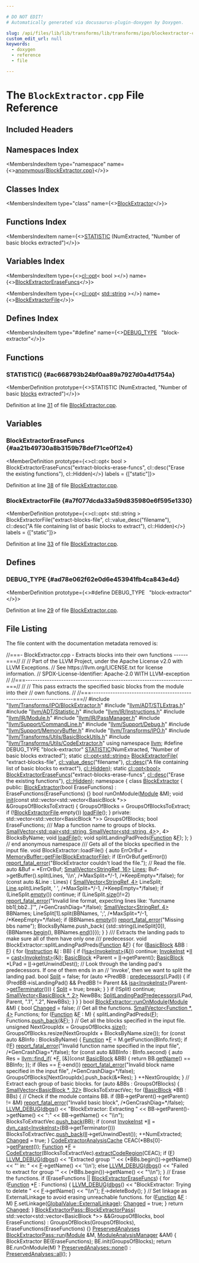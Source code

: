 ```yaml
---

# DO NOT EDIT!
# Automatically generated via docusaurus-plugin-doxygen by Doxygen.

slug: /api/files/lib/lib/transforms/lib/transforms/ipo/blockextractor-cpp
custom_edit_url: null
keywords:
  - doxygen
  - reference
  - file

---
```





# The `BlockExtractor.cpp` File Reference

<DoxygenPage pluginConfig={pluginConfig}>



## Included Headers

<IncludesList>
<IncludesListItem
  filePath="llvm/Transforms/IPO/BlockExtractor.h"
  permalink="/docs/api/files/include/include/llvm/include/llvm/transforms/include/llvm/transforms/ipo/blockextractor-h"
  isLocal="true" />
<IncludesListItem
  filePath="llvm/ADT/STLExtras.h"
  permalink="/docs/api/files/include/include/llvm/include/llvm/adt/stlextras-h"
  isLocal="true" />
<IncludesListItem
  filePath="llvm/ADT/Statistic.h"
  permalink="/docs/api/files/include/include/llvm/include/llvm/adt/statistic-h"
  isLocal="true" />
<IncludesListItem
  filePath="llvm/IR/Instructions.h"
  permalink="/docs/api/files/include/include/llvm/include/llvm/ir/instructions-h"
  isLocal="true" />
<IncludesListItem
  filePath="llvm/IR/Module.h"
  permalink="/docs/api/files/include/include/llvm/include/llvm/ir/module-h"
  isLocal="true" />
<IncludesListItem
  filePath="llvm/IR/PassManager.h"
  permalink="/docs/api/files/include/include/llvm/include/llvm/ir/passmanager-h"
  isLocal="true" />
<IncludesListItem
  filePath="llvm/Support/CommandLine.h"
  permalink="/docs/api/files/include/include/llvm/include/llvm/support/commandline-h"
  isLocal="true" />
<IncludesListItem
  filePath="llvm/Support/Debug.h"
  permalink="/docs/api/files/include/include/llvm/include/llvm/support/debug-h"
  isLocal="true" />
<IncludesListItem
  filePath="llvm/Support/MemoryBuffer.h"
  permalink="/docs/api/files/include/include/llvm/include/llvm/support/memorybuffer-h"
  isLocal="true" />
<IncludesListItem
  filePath="llvm/Transforms/IPO.h"
  permalink="/docs/api/files/include/include/llvm/include/llvm/transforms/ipo-h"
  isLocal="true" />
<IncludesListItem
  filePath="llvm/Transforms/Utils/BasicBlockUtils.h"
  permalink="/docs/api/files/include/include/llvm/include/llvm/transforms/include/llvm/transforms/utils/basicblockutils-h"
  isLocal="true" />
<IncludesListItem
  filePath="llvm/Transforms/Utils/CodeExtractor.h"
  permalink="/docs/api/files/include/include/llvm/include/llvm/transforms/include/llvm/transforms/utils/codeextractor-h"
  isLocal="true" />
</IncludesList>

## Namespaces Index

<MembersIndex>

<MembersIndexItem
  type="namespace"
  name={<><a href="/docs/api/namespaces/anonymous-blockextractor-cpp-">anonymous&#123;BlockExtractor.cpp&#125;</a></>}>
</MembersIndexItem>

</MembersIndex>

## Classes Index

<MembersIndex>

<MembersIndexItem
  type="class"
  name={<><a href="/docs/api/classes/anonymous-namespace-blockextractor-cpp-/blockextractor">BlockExtractor</a></>}>
</MembersIndexItem>

</MembersIndex>

## Functions Index

<MembersIndex>

<MembersIndexItem
  name={<><a href="#ac668793b24bf0aa89a7927d0a4d1754a">STATISTIC</a> (NumExtracted, &quot;Number of basic blocks extracted&quot;)</>}>
</MembersIndexItem>

</MembersIndex>

## Variables Index

<MembersIndex>

<MembersIndexItem
  type={<><a href="/docs/api/classes/llvm/cl/opt">cl::opt</a>&lt; bool &gt;</>}
  name={<><a href="#aa21b49730a8b3159b78def71ce0f12e4">BlockExtractorEraseFuncs</a></>}>
</MembersIndexItem>

<MembersIndexItem
  type={<><a href="/docs/api/classes/llvm/cl/opt">cl::opt</a>&lt; <a href="/docs/api/files/include/include/llvm/include/llvm/demangle/itaniumdemangle-h/#ae2b0d0345572d6718e219aa76d1d54edab45cffe084dd3d20d928bee85e7b0f21">std::string</a> &gt;</>}
  name={<><a href="#a7f077dcda33a59d835980e6f595e1330">BlockExtractorFile</a></>}>
</MembersIndexItem>

</MembersIndex>

## Defines Index

<MembersIndex>

<MembersIndexItem
  type="#define"
  name={<><a href="#ad78e062f62e0d6e453941fb4ca843e4d">DEBUG&#95;TYPE</a>&nbsp;&nbsp;&nbsp;&quot;block-extractor&quot;</>}>
</MembersIndexItem>

</MembersIndex>


<SectionDefinition>

## Functions

### STATISTIC() {#ac668793b24bf0aa89a7927d0a4d1754a}

<MemberDefinition
  prototype={<>STATISTIC (NumExtracted, &quot;Number of basic <a href="/docs/api/files/lib/lib/codegen/basicblocksections-cpp/#a6b480a971048f2d9cc342c18046d7774">blocks</a> extracted&quot;)</>}>

Definition at line <a href="#l00031">31</a> of file <a href="/docs/api/files/lib/lib/transforms/lib/transforms/ipo/blockextractor-cpp">BlockExtractor.cpp</a>.
</MemberDefinition>

</SectionDefinition>

<SectionDefinition>

## Variables

### BlockExtractorEraseFuncs {#aa21b49730a8b3159b78def71ce0f12e4}

<MemberDefinition
  prototype={<>cl::opt&lt; bool &gt; BlockExtractorEraseFuncs(&quot;extract-blocks-erase-funcs&quot;, cl::desc(&quot;Erase the existing functions&quot;), cl::Hidden)</>}
  labels = {["static"]}>

Definition at line <a href="#l00038">38</a> of file <a href="/docs/api/files/lib/lib/transforms/lib/transforms/ipo/blockextractor-cpp">BlockExtractor.cpp</a>.
</MemberDefinition>

### BlockExtractorFile {#a7f077dcda33a59d835980e6f595e1330}

<MemberDefinition
  prototype={<>cl::opt&lt; std::string &gt; BlockExtractorFile(&quot;extract-blocks-file&quot;, cl::value&#95;desc(&quot;filename&quot;), cl::desc(&quot;A file containing list of basic blocks to extract&quot;), cl::Hidden)</>}
  labels = {["static"]}>

Definition at line <a href="#l00033">33</a> of file <a href="/docs/api/files/lib/lib/transforms/lib/transforms/ipo/blockextractor-cpp">BlockExtractor.cpp</a>.
</MemberDefinition>

</SectionDefinition>

<SectionDefinition>

## Defines

### DEBUG&#95;TYPE {#ad78e062f62e0d6e453941fb4ca843e4d}

<MemberDefinition
  prototype={<>#define DEBUG&#95;TYPE&nbsp;&nbsp;&nbsp;&quot;block-extractor&quot;</>}>

Definition at line <a href="#l00029">29</a> of file <a href="/docs/api/files/lib/lib/transforms/lib/transforms/ipo/blockextractor-cpp">BlockExtractor.cpp</a>.
</MemberDefinition>

</SectionDefinition>

## File Listing

The file content with the documentation metadata removed is:

<ProgramListing>

<Link id="l00001" /><CodeLine lineNumber="1"><Highlight kind="comment">//===- BlockExtractor.cpp - Extracts blocks into their own functions ------===//</Highlight><Highlight kind="normal"></Highlight></CodeLine>
<Link id="l00002" /><CodeLine lineNumber="2"><Highlight kind="normal"></Highlight><Highlight kind="comment">//</Highlight><Highlight kind="normal"></Highlight></CodeLine>
<Link id="l00003" /><CodeLine lineNumber="3"><Highlight kind="normal"></Highlight><Highlight kind="comment">// Part of the LLVM Project, under the Apache License v2.0 with LLVM Exceptions.</Highlight><Highlight kind="normal"></Highlight></CodeLine>
<Link id="l00004" /><CodeLine lineNumber="4"><Highlight kind="normal"></Highlight><Highlight kind="comment">// See https://llvm.org/LICENSE.txt for license information.</Highlight><Highlight kind="normal"></Highlight></CodeLine>
<Link id="l00005" /><CodeLine lineNumber="5"><Highlight kind="normal"></Highlight><Highlight kind="comment">// SPDX-License-Identifier: Apache-2.0 WITH LLVM-exception</Highlight><Highlight kind="normal"></Highlight></CodeLine>
<Link id="l00006" /><CodeLine lineNumber="6"><Highlight kind="normal"></Highlight><Highlight kind="comment">//</Highlight><Highlight kind="normal"></Highlight></CodeLine>
<Link id="l00007" /><CodeLine lineNumber="7"><Highlight kind="normal"></Highlight><Highlight kind="comment">//===----------------------------------------------------------------------===//</Highlight><Highlight kind="normal"></Highlight></CodeLine>
<Link id="l00008" /><CodeLine lineNumber="8"><Highlight kind="normal"></Highlight><Highlight kind="comment">//</Highlight><Highlight kind="normal"></Highlight></CodeLine>
<Link id="l00009" /><CodeLine lineNumber="9"><Highlight kind="normal"></Highlight><Highlight kind="comment">// This pass extracts the specified basic blocks from the module into their</Highlight><Highlight kind="normal"></Highlight></CodeLine>
<Link id="l00010" /><CodeLine lineNumber="10"><Highlight kind="normal"></Highlight><Highlight kind="comment">// own functions.</Highlight><Highlight kind="normal"></Highlight></CodeLine>
<Link id="l00011" /><CodeLine lineNumber="11"><Highlight kind="normal"></Highlight><Highlight kind="comment">//</Highlight><Highlight kind="normal"></Highlight></CodeLine>
<Link id="l00012" /><CodeLine lineNumber="12"><Highlight kind="normal"></Highlight><Highlight kind="comment">//===----------------------------------------------------------------------===//</Highlight><Highlight kind="normal"></Highlight></CodeLine>
<Link id="l00013" /><CodeLine lineNumber="13"><Highlight kind="normal"></Highlight></CodeLine>
<Link id="l00014" /><CodeLine lineNumber="14"><Highlight kind="normal"></Highlight><Highlight kind="preprocessor">#include &quot;<a href="/docs/api/files/include/include/llvm/include/llvm/transforms/include/llvm/transforms/ipo/blockextractor-h">llvm/Transforms/IPO/BlockExtractor.h</a>&quot;</Highlight><Highlight kind="normal"></Highlight></CodeLine>
<Link id="l00015" /><CodeLine lineNumber="15"><Highlight kind="normal"></Highlight><Highlight kind="preprocessor">#include &quot;<a href="/docs/api/files/include/include/llvm/include/llvm/adt/stlextras-h">llvm/ADT/STLExtras.h</a>&quot;</Highlight><Highlight kind="normal"></Highlight></CodeLine>
<Link id="l00016" /><CodeLine lineNumber="16"><Highlight kind="normal"></Highlight><Highlight kind="preprocessor">#include &quot;<a href="/docs/api/files/include/include/llvm/include/llvm/adt/statistic-h">llvm/ADT/Statistic.h</a>&quot;</Highlight><Highlight kind="normal"></Highlight></CodeLine>
<Link id="l00017" /><CodeLine lineNumber="17"><Highlight kind="normal"></Highlight><Highlight kind="preprocessor">#include &quot;<a href="/docs/api/files/include/include/llvm/include/llvm/ir/instructions-h">llvm/IR/Instructions.h</a>&quot;</Highlight><Highlight kind="normal"></Highlight></CodeLine>
<Link id="l00018" /><CodeLine lineNumber="18"><Highlight kind="normal"></Highlight><Highlight kind="preprocessor">#include &quot;<a href="/docs/api/files/include/include/llvm/include/llvm/ir/module-h">llvm/IR/Module.h</a>&quot;</Highlight><Highlight kind="normal"></Highlight></CodeLine>
<Link id="l00019" /><CodeLine lineNumber="19"><Highlight kind="normal"></Highlight><Highlight kind="preprocessor">#include &quot;<a href="/docs/api/files/include/include/llvm/include/llvm/ir/passmanager-h">llvm/IR/PassManager.h</a>&quot;</Highlight><Highlight kind="normal"></Highlight></CodeLine>
<Link id="l00020" /><CodeLine lineNumber="20"><Highlight kind="normal"></Highlight><Highlight kind="preprocessor">#include &quot;<a href="/docs/api/files/include/include/llvm/include/llvm/support/commandline-h">llvm/Support/CommandLine.h</a>&quot;</Highlight><Highlight kind="normal"></Highlight></CodeLine>
<Link id="l00021" /><CodeLine lineNumber="21"><Highlight kind="normal"></Highlight><Highlight kind="preprocessor">#include &quot;<a href="/docs/api/files/include/include/llvm/include/llvm/support/debug-h">llvm/Support/Debug.h</a>&quot;</Highlight><Highlight kind="normal"></Highlight></CodeLine>
<Link id="l00022" /><CodeLine lineNumber="22"><Highlight kind="normal"></Highlight><Highlight kind="preprocessor">#include &quot;<a href="/docs/api/files/include/include/llvm/include/llvm/support/memorybuffer-h">llvm/Support/MemoryBuffer.h</a>&quot;</Highlight><Highlight kind="normal"></Highlight></CodeLine>
<Link id="l00023" /><CodeLine lineNumber="23"><Highlight kind="normal"></Highlight><Highlight kind="preprocessor">#include &quot;<a href="/docs/api/files/include/include/llvm/include/llvm/transforms/ipo-h">llvm/Transforms/IPO.h</a>&quot;</Highlight><Highlight kind="normal"></Highlight></CodeLine>
<Link id="l00024" /><CodeLine lineNumber="24"><Highlight kind="normal"></Highlight><Highlight kind="preprocessor">#include &quot;<a href="/docs/api/files/include/include/llvm/include/llvm/transforms/include/llvm/transforms/utils/basicblockutils-h">llvm/Transforms/Utils/BasicBlockUtils.h</a>&quot;</Highlight><Highlight kind="normal"></Highlight></CodeLine>
<Link id="l00025" /><CodeLine lineNumber="25"><Highlight kind="normal"></Highlight><Highlight kind="preprocessor">#include &quot;<a href="/docs/api/files/include/include/llvm/include/llvm/transforms/include/llvm/transforms/utils/codeextractor-h">llvm/Transforms/Utils/CodeExtractor.h</a>&quot;</Highlight><Highlight kind="normal"></Highlight></CodeLine>
<Link id="l00026" /><CodeLine lineNumber="26"><Highlight kind="normal"></Highlight></CodeLine>
<Link id="l00027" /><CodeLine lineNumber="27"><Highlight kind="normal"></Highlight><Highlight kind="keyword">using namespace </Highlight><Highlight kind="normal"><a href="/docs/api/namespaces/llvm">llvm</a>;</Highlight></CodeLine>
<Link id="l00028" /><CodeLine lineNumber="28"><Highlight kind="normal"></Highlight></CodeLine>
<Link id="l00029" /><CodeLine lineNumber="29" lineLink="#ad78e062f62e0d6e453941fb4ca843e4d"><Highlight kind="normal"></Highlight><Highlight kind="preprocessor">#define DEBUG&#95;TYPE &quot;block-extractor&quot;</Highlight><Highlight kind="normal"></Highlight></CodeLine>
<Link id="l00030" /><CodeLine lineNumber="30"><Highlight kind="normal"></Highlight></CodeLine>
<Link id="l00031" /><CodeLine lineNumber="31" lineLink="#ac668793b24bf0aa89a7927d0a4d1754a"><Highlight kind="normal"><a href="/docs/api/files/include/include/llvm/include/llvm/adt/statistic-h/#ad6117415b93e5675d5a6c8e1855b3b2f">STATISTIC</a>(NumExtracted, </Highlight><Highlight kind="stringliteral">&quot;Number of basic blocks extracted&quot;</Highlight><Highlight kind="normal">);</Highlight></CodeLine>
<Link id="l00032" /><CodeLine lineNumber="32"><Highlight kind="normal"></Highlight></CodeLine>
<Link id="l00033" /><CodeLine lineNumber="33" lineLink="#a7f077dcda33a59d835980e6f595e1330"><Highlight kind="normal"></Highlight><Highlight kind="keyword">static</Highlight><Highlight kind="normal"> <a href="/docs/api/classes/llvm/cl/opt">cl::opt&lt;std::string&gt;</a> <a href="#a7f077dcda33a59d835980e6f595e1330">BlockExtractorFile</a>(</Highlight></CodeLine>
<Link id="l00034" /><CodeLine lineNumber="34"><Highlight kind="normal">    </Highlight><Highlight kind="stringliteral">&quot;extract-blocks-file&quot;</Highlight><Highlight kind="normal">, <a href="/docs/api/structs/llvm/cl/value-desc">cl::value&#95;desc</a>(</Highlight><Highlight kind="stringliteral">&quot;filename&quot;</Highlight><Highlight kind="normal">),</Highlight></CodeLine>
<Link id="l00035" /><CodeLine lineNumber="35"><Highlight kind="normal">    <a href="/docs/api/structs/llvm/cl/desc">cl::desc</a>(</Highlight><Highlight kind="stringliteral">&quot;A file containing list of basic blocks to extract&quot;</Highlight><Highlight kind="normal">), <a href="/docs/api/namespaces/llvm/cl/#a68075925a54790e71ca790e1d4f21a40a263ac008d8d31f13ce460395fc4cf7e6">cl::Hidden</a>);</Highlight></CodeLine>
<Link id="l00036" /><CodeLine lineNumber="36"><Highlight kind="normal"></Highlight></CodeLine>
<Link id="l00037" /><CodeLine lineNumber="37"><Highlight kind="normal"></Highlight><Highlight kind="keyword">static</Highlight><Highlight kind="normal"> <a href="/docs/api/classes/llvm/cl/opt">cl::opt&lt;bool&gt;</a></Highlight></CodeLine>
<Link id="l00038" /><CodeLine lineNumber="38" lineLink="#aa21b49730a8b3159b78def71ce0f12e4"><Highlight kind="normal">    <a href="#aa21b49730a8b3159b78def71ce0f12e4">BlockExtractorEraseFuncs</a>(</Highlight><Highlight kind="stringliteral">&quot;extract-blocks-erase-funcs&quot;</Highlight><Highlight kind="normal">,</Highlight></CodeLine>
<Link id="l00039" /><CodeLine lineNumber="39"><Highlight kind="normal">                             <a href="/docs/api/structs/llvm/cl/desc">cl::desc</a>(</Highlight><Highlight kind="stringliteral">&quot;Erase the existing functions&quot;</Highlight><Highlight kind="normal">),</Highlight></CodeLine>
<Link id="l00040" /><CodeLine lineNumber="40"><Highlight kind="normal">                             <a href="/docs/api/namespaces/llvm/cl/#a68075925a54790e71ca790e1d4f21a40a263ac008d8d31f13ce460395fc4cf7e6">cl::Hidden</a>);</Highlight></CodeLine>
<Link id="l00041" /><CodeLine lineNumber="41" lineLink="/docs/api/namespaces/anonymous-blockextractor-cpp-"><Highlight kind="normal"></Highlight><Highlight kind="keyword">namespace </Highlight><Highlight kind="normal">&#123;</Highlight></CodeLine>
<Link id="l00042" /><CodeLine lineNumber="42" lineLink="/docs/api/classes/anonymous-namespace-blockextractor-cpp-/blockextractor"><Highlight kind="normal"></Highlight><Highlight kind="keyword">class </Highlight><Highlight kind="normal"><a href="/docs/api/classes/anonymous-namespace-blockextractor-cpp-/blockextractor/#a82b650fb835dea20b9486b413979df59">BlockExtractor</a> &#123;</Highlight></CodeLine>
<Link id="l00043" /><CodeLine lineNumber="43"><Highlight kind="normal"></Highlight><Highlight kind="keyword">public</Highlight><Highlight kind="normal">:</Highlight></CodeLine>
<Link id="l00044" /><CodeLine lineNumber="44" lineLink="/docs/api/classes/anonymous-namespace-blockextractor-cpp-/blockextractor/#a82b650fb835dea20b9486b413979df59"><Highlight kind="normal">  <a href="/docs/api/classes/anonymous-namespace-blockextractor-cpp-/blockextractor/#a82b650fb835dea20b9486b413979df59">BlockExtractor</a>(</Highlight><Highlight kind="keywordtype">bool</Highlight><Highlight kind="normal"> EraseFunctions) : EraseFunctions(EraseFunctions) &#123;&#125;</Highlight></CodeLine>
<Link id="l00045" /><CodeLine lineNumber="45"><Highlight kind="normal">  </Highlight><Highlight kind="keywordtype">bool</Highlight><Highlight kind="normal"> runOnModule(<a href="/docs/api/classes/llvm/module">Module</a> &amp;M);</Highlight></CodeLine>
<Link id="l00046" /><CodeLine lineNumber="46"><Highlight kind="normal">  </Highlight><Highlight kind="keywordtype">void</Highlight><Highlight kind="normal"></Highlight></CodeLine>
<Link id="l00047" /><CodeLine lineNumber="47" lineLink="/docs/api/classes/anonymous-namespace-blockextractor-cpp-/blockextractor/#af35f11f63c2cd1f16c7b404ac1e9f92d"><Highlight kind="normal">  <a href="/docs/api/classes/anonymous-namespace-blockextractor-cpp-/blockextractor/#af35f11f63c2cd1f16c7b404ac1e9f92d">init</a>(</Highlight><Highlight kind="keyword">const</Highlight><Highlight kind="normal"> std::vector&lt;std::vector&lt;BasicBlock &#42;&gt;&gt; &amp;GroupsOfBlocksToExtract) &#123;</Highlight></CodeLine>
<Link id="l00048" /><CodeLine lineNumber="48"><Highlight kind="normal">    GroupsOfBlocks = GroupsOfBlocksToExtract;</Highlight></CodeLine>
<Link id="l00049" /><CodeLine lineNumber="49"><Highlight kind="normal">    </Highlight><Highlight kind="keywordflow">if</Highlight><Highlight kind="normal"> (!<a href="#a7f077dcda33a59d835980e6f595e1330">BlockExtractorFile</a>.empty())</Highlight></CodeLine>
<Link id="l00050" /><CodeLine lineNumber="50"><Highlight kind="normal">      <a href="/docs/api/files/lib/lib/transforms/lib/transforms/ipo/functionimport-cpp/#a8cd36a34ea4adceda5576292e50cf883">loadFile</a>();</Highlight></CodeLine>
<Link id="l00051" /><CodeLine lineNumber="51"><Highlight kind="normal">  &#125;</Highlight></CodeLine>
<Link id="l00052" /><CodeLine lineNumber="52"><Highlight kind="normal"></Highlight></CodeLine>
<Link id="l00053" /><CodeLine lineNumber="53"><Highlight kind="normal"></Highlight><Highlight kind="keyword">private</Highlight><Highlight kind="normal">:</Highlight></CodeLine>
<Link id="l00054" /><CodeLine lineNumber="54"><Highlight kind="normal">  std::vector&lt;std::vector&lt;BasicBlock &#42;&gt;&gt; GroupsOfBlocks;</Highlight></CodeLine>
<Link id="l00055" /><CodeLine lineNumber="55"><Highlight kind="normal">  </Highlight><Highlight kind="keywordtype">bool</Highlight><Highlight kind="normal"> EraseFunctions;</Highlight><Highlight kind="comment"></Highlight></CodeLine>
<Link id="l00056" /><CodeLine lineNumber="56"><Highlight kind="comment">  /// Map a function name to groups of blocks.</Highlight><Highlight kind="normal"></Highlight></CodeLine>
<Link id="l00057" /><CodeLine lineNumber="57"><Highlight kind="normal">  <a href="/docs/api/classes/llvm/smallvector">SmallVector&lt;std::pair&lt;std::string, SmallVector&lt;std::string, 4&gt;</a>&gt;, 4&gt;</Highlight></CodeLine>
<Link id="l00058" /><CodeLine lineNumber="58"><Highlight kind="normal">      BlocksByName;</Highlight></CodeLine>
<Link id="l00059" /><CodeLine lineNumber="59"><Highlight kind="normal"></Highlight></CodeLine>
<Link id="l00060" /><CodeLine lineNumber="60"><Highlight kind="normal">  </Highlight><Highlight kind="keywordtype">void</Highlight><Highlight kind="normal"> <a href="/docs/api/files/lib/lib/transforms/lib/transforms/ipo/functionimport-cpp/#a8cd36a34ea4adceda5576292e50cf883">loadFile</a>();</Highlight></CodeLine>
<Link id="l00061" /><CodeLine lineNumber="61"><Highlight kind="normal">  </Highlight><Highlight kind="keywordtype">void</Highlight><Highlight kind="normal"> splitLandingPadPreds(<a href="/docs/api/classes/llvm/function">Function</a> &amp;<a href="/docs/api/files/lib/lib/support/md5-cpp/#a96d73bbd7af15cb1fc38c3f4a3bd82e9">F</a>);</Highlight></CodeLine>
<Link id="l00062" /><CodeLine lineNumber="62"><Highlight kind="normal">&#125;;</Highlight></CodeLine>
<Link id="l00063" /><CodeLine lineNumber="63"><Highlight kind="normal"></Highlight></CodeLine>
<Link id="l00064" /><CodeLine lineNumber="64"><Highlight kind="normal">&#125; </Highlight><Highlight kind="comment">// end anonymous namespace</Highlight><Highlight kind="normal"></Highlight></CodeLine>
<Link id="l00065" /><CodeLine lineNumber="65"><Highlight kind="normal"></Highlight><Highlight kind="comment"></Highlight></CodeLine>
<Link id="l00066" /><CodeLine lineNumber="66"><Highlight kind="comment">/// Gets all of the blocks specified in the input file.</Highlight><Highlight kind="normal"></Highlight></CodeLine>
<Link id="l00067" /><CodeLine lineNumber="67"><Highlight kind="normal"></Highlight><Highlight kind="keywordtype">void</Highlight><Highlight kind="normal"> BlockExtractor::loadFile() &#123;</Highlight></CodeLine>
<Link id="l00068" /><CodeLine lineNumber="68"><Highlight kind="normal">  </Highlight><Highlight kind="keyword">auto</Highlight><Highlight kind="normal"> ErrOrBuf = <a href="/docs/api/classes/llvm/memorybuffer/#aa98611beefe78f907beeee7305cc8174">MemoryBuffer::getFile</a>(<a href="#a7f077dcda33a59d835980e6f595e1330">BlockExtractorFile</a>);</Highlight></CodeLine>
<Link id="l00069" /><CodeLine lineNumber="69"><Highlight kind="normal">  </Highlight><Highlight kind="keywordflow">if</Highlight><Highlight kind="normal"> (ErrOrBuf.getError())</Highlight></CodeLine>
<Link id="l00070" /><CodeLine lineNumber="70"><Highlight kind="normal">    <a href="/docs/api/namespaces/llvm/#a7f2a3d4dcfee70225988aec53ff1e173">report&#95;fatal&#95;error</a>(</Highlight><Highlight kind="stringliteral">&quot;BlockExtractor couldn&#39;t load the file.&quot;</Highlight><Highlight kind="normal">);</Highlight></CodeLine>
<Link id="l00071" /><CodeLine lineNumber="71"><Highlight kind="normal">  </Highlight><Highlight kind="comment">// Read the file.</Highlight><Highlight kind="normal"></Highlight></CodeLine>
<Link id="l00072" /><CodeLine lineNumber="72"><Highlight kind="normal">  </Highlight><Highlight kind="keyword">auto</Highlight><Highlight kind="normal"> &amp;Buf = &#42;ErrOrBuf;</Highlight></CodeLine>
<Link id="l00073" /><CodeLine lineNumber="73"><Highlight kind="normal">  <a href="/docs/api/classes/llvm/smallvector">SmallVector&lt;StringRef, 16&gt;</a> <a href="/docs/api/namespaces/llvm/codeview/#a04eb43a6dc736c2d6ed8dcc6d636a2afaa0b0293a2db49f5f93c15a62e095c819">Lines</a>;</Highlight></CodeLine>
<Link id="l00074" /><CodeLine lineNumber="74"><Highlight kind="normal">  Buf-&gt;getBuffer().split(Lines, </Highlight><Highlight kind="charliteral">&#39;\\n&#39;</Highlight><Highlight kind="normal">, </Highlight><Highlight kind="comment">/&#42;MaxSplit=&#42;/</Highlight><Highlight kind="normal">-1,</Highlight></CodeLine>
<Link id="l00075" /><CodeLine lineNumber="75"><Highlight kind="normal">                         </Highlight><Highlight kind="comment">/&#42;KeepEmpty=&#42;/</Highlight><Highlight kind="keyword">false</Highlight><Highlight kind="normal">);</Highlight></CodeLine>
<Link id="l00076" /><CodeLine lineNumber="76"><Highlight kind="normal">  </Highlight><Highlight kind="keywordflow">for</Highlight><Highlight kind="normal"> (</Highlight><Highlight kind="keyword">const</Highlight><Highlight kind="normal"> </Highlight><Highlight kind="keyword">auto</Highlight><Highlight kind="normal"> &amp;Line : Lines) &#123;</Highlight></CodeLine>
<Link id="l00077" /><CodeLine lineNumber="77"><Highlight kind="normal">    <a href="/docs/api/classes/llvm/smallvector">SmallVector&lt;StringRef, 4&gt;</a> LineSplit;</Highlight></CodeLine>
<Link id="l00078" /><CodeLine lineNumber="78"><Highlight kind="normal">    <a href="/docs/api/namespaces/llvm/logicalview/#af64c789b30b79a5f18889270bccef27ea4803e6b9e63dabf04de980788d6a13c4">Line</a>.split(LineSplit, </Highlight><Highlight kind="charliteral">&#39; &#39;</Highlight><Highlight kind="normal">, </Highlight><Highlight kind="comment">/&#42;MaxSplit=&#42;/</Highlight><Highlight kind="normal">-1,</Highlight></CodeLine>
<Link id="l00079" /><CodeLine lineNumber="79"><Highlight kind="normal">               </Highlight><Highlight kind="comment">/&#42;KeepEmpty=&#42;/</Highlight><Highlight kind="keyword">false</Highlight><Highlight kind="normal">);</Highlight></CodeLine>
<Link id="l00080" /><CodeLine lineNumber="80"><Highlight kind="normal">    </Highlight><Highlight kind="keywordflow">if</Highlight><Highlight kind="normal"> (LineSplit.<a href="/docs/api/classes/llvm/smallvectortemplatecommon/#ad9a3c7bc26b130377bbafc170b5f88a2">empty</a>())</Highlight></CodeLine>
<Link id="l00081" /><CodeLine lineNumber="81"><Highlight kind="normal">      </Highlight><Highlight kind="keywordflow">continue</Highlight><Highlight kind="normal">;</Highlight></CodeLine>
<Link id="l00082" /><CodeLine lineNumber="82"><Highlight kind="normal">    </Highlight><Highlight kind="keywordflow">if</Highlight><Highlight kind="normal"> (LineSplit.<a href="/docs/api/classes/llvm/smallvectortemplatecommon/#a1c479a8c434377c2b8cb056bdfdfc201">size</a>()!=2)</Highlight></CodeLine>
<Link id="l00083" /><CodeLine lineNumber="83"><Highlight kind="normal">      <a href="/docs/api/namespaces/llvm/#a7f2a3d4dcfee70225988aec53ff1e173">report&#95;fatal&#95;error</a>(</Highlight><Highlight kind="stringliteral">&quot;Invalid line format, expecting lines like: &#39;funcname bb1&#91;;bb2..&#93;&#39;&quot;</Highlight><Highlight kind="normal">,</Highlight></CodeLine>
<Link id="l00084" /><CodeLine lineNumber="84"><Highlight kind="normal">                         </Highlight><Highlight kind="comment">/&#42;GenCrashDiag=&#42;/</Highlight><Highlight kind="keyword">false</Highlight><Highlight kind="normal">);</Highlight></CodeLine>
<Link id="l00085" /><CodeLine lineNumber="85"><Highlight kind="normal">    <a href="/docs/api/classes/llvm/smallvector">SmallVector&lt;StringRef, 4&gt;</a> BBNames;</Highlight></CodeLine>
<Link id="l00086" /><CodeLine lineNumber="86"><Highlight kind="normal">    LineSplit&#91;1&#93;.split(BBNames, </Highlight><Highlight kind="charliteral">&#39;;&#39;</Highlight><Highlight kind="normal">, </Highlight><Highlight kind="comment">/&#42;MaxSplit=&#42;/</Highlight><Highlight kind="normal">-1,</Highlight></CodeLine>
<Link id="l00087" /><CodeLine lineNumber="87"><Highlight kind="normal">                       </Highlight><Highlight kind="comment">/&#42;KeepEmpty=&#42;/</Highlight><Highlight kind="keyword">false</Highlight><Highlight kind="normal">);</Highlight></CodeLine>
<Link id="l00088" /><CodeLine lineNumber="88"><Highlight kind="normal">    </Highlight><Highlight kind="keywordflow">if</Highlight><Highlight kind="normal"> (BBNames.<a href="/docs/api/classes/llvm/smallvectortemplatecommon/#ad9a3c7bc26b130377bbafc170b5f88a2">empty</a>())</Highlight></CodeLine>
<Link id="l00089" /><CodeLine lineNumber="89"><Highlight kind="normal">      <a href="/docs/api/namespaces/llvm/#a7f2a3d4dcfee70225988aec53ff1e173">report&#95;fatal&#95;error</a>(</Highlight><Highlight kind="stringliteral">&quot;Missing bbs name&quot;</Highlight><Highlight kind="normal">);</Highlight></CodeLine>
<Link id="l00090" /><CodeLine lineNumber="90"><Highlight kind="normal">    BlocksByName.push&#95;back(</Highlight></CodeLine>
<Link id="l00091" /><CodeLine lineNumber="91"><Highlight kind="normal">        &#123;std::string(LineSplit&#91;0&#93;), &#123;BBNames.<a href="/docs/api/classes/llvm/smallvectortemplatecommon/#a8a045d250952c0867382a9840ee18fdf">begin</a>(), BBNames.<a href="/docs/api/classes/llvm/smallvectortemplatecommon/#a075e34e98605d0e7c289763a104869ac">end</a>()&#125;&#125;);</Highlight></CodeLine>
<Link id="l00092" /><CodeLine lineNumber="92"><Highlight kind="normal">  &#125;</Highlight></CodeLine>
<Link id="l00093" /><CodeLine lineNumber="93"><Highlight kind="normal">&#125;</Highlight></CodeLine>
<Link id="l00094" /><CodeLine lineNumber="94"><Highlight kind="normal"></Highlight><Highlight kind="comment"></Highlight></CodeLine>
<Link id="l00095" /><CodeLine lineNumber="95"><Highlight kind="comment">/// Extracts the landing pads to make sure all of them have only one</Highlight></CodeLine>
<Link id="l00096" /><CodeLine lineNumber="96"><Highlight kind="comment">/// predecessor.</Highlight><Highlight kind="normal"></Highlight></CodeLine>
<Link id="l00097" /><CodeLine lineNumber="97"><Highlight kind="normal"></Highlight><Highlight kind="keywordtype">void</Highlight><Highlight kind="normal"> BlockExtractor::splitLandingPadPreds(<a href="/docs/api/classes/llvm/function">Function</a> &amp;<a href="/docs/api/files/lib/lib/support/md5-cpp/#a96d73bbd7af15cb1fc38c3f4a3bd82e9">F</a>) &#123;</Highlight></CodeLine>
<Link id="l00098" /><CodeLine lineNumber="98"><Highlight kind="normal">  </Highlight><Highlight kind="keywordflow">for</Highlight><Highlight kind="normal"> (<a href="/docs/api/classes/llvm/basicblock">BasicBlock</a> &amp;BB : <a href="/docs/api/files/lib/lib/support/md5-cpp/#a96d73bbd7af15cb1fc38c3f4a3bd82e9">F</a>) &#123;</Highlight></CodeLine>
<Link id="l00099" /><CodeLine lineNumber="99"><Highlight kind="normal">    </Highlight><Highlight kind="keywordflow">for</Highlight><Highlight kind="normal"> (<a href="/docs/api/classes/llvm/instruction">Instruction</a> &amp;<a href="/docs/api/files/lib/lib/support/md5-cpp/#ac0eafdc9ee161b71e7af98af736952fd">I</a> : BB) &#123;</Highlight></CodeLine>
<Link id="l00100" /><CodeLine lineNumber="100"><Highlight kind="normal">      </Highlight><Highlight kind="keywordflow">if</Highlight><Highlight kind="normal"> (!<a href="/docs/api/namespaces/llvm/#a92ca992e52dddc420f4b069cae06dfbe">isa&lt;InvokeInst&gt;</a>(&amp;<a href="/docs/api/files/lib/lib/support/md5-cpp/#ac0eafdc9ee161b71e7af98af736952fd">I</a>))</Highlight></CodeLine>
<Link id="l00101" /><CodeLine lineNumber="101"><Highlight kind="normal">        </Highlight><Highlight kind="keywordflow">continue</Highlight><Highlight kind="normal">;</Highlight></CodeLine>
<Link id="l00102" /><CodeLine lineNumber="102"><Highlight kind="normal">      <a href="/docs/api/classes/llvm/invokeinst">InvokeInst</a> &#42;<a href="/docs/api/files/lib/lib/target/lib/target/nvptx/nvvmintrrange-cpp/#ac5804672fc0850438d63caec770647f8">II</a> = <a href="/docs/api/namespaces/llvm/#ac4fc845f5ed92de63cd4474f128f5fc5">cast&lt;InvokeInst&gt;</a>(&amp;<a href="/docs/api/files/lib/lib/support/md5-cpp/#ac0eafdc9ee161b71e7af98af736952fd">I</a>);</Highlight></CodeLine>
<Link id="l00103" /><CodeLine lineNumber="103"><Highlight kind="normal">      <a href="/docs/api/classes/llvm/basicblock">BasicBlock</a> &#42;Parent = <a href="/docs/api/files/lib/lib/target/lib/target/nvptx/nvvmintrrange-cpp/#ac5804672fc0850438d63caec770647f8">II</a>-&gt;getParent();</Highlight></CodeLine>
<Link id="l00104" /><CodeLine lineNumber="104"><Highlight kind="normal">      <a href="/docs/api/classes/llvm/basicblock">BasicBlock</a> &#42;LPad = <a href="/docs/api/files/lib/lib/target/lib/target/nvptx/nvvmintrrange-cpp/#ac5804672fc0850438d63caec770647f8">II</a>-&gt;getUnwindDest();</Highlight></CodeLine>
<Link id="l00105" /><CodeLine lineNumber="105"><Highlight kind="normal"></Highlight></CodeLine>
<Link id="l00106" /><CodeLine lineNumber="106"><Highlight kind="normal">      </Highlight><Highlight kind="comment">// Look through the landing pad&#39;s predecessors. If one of them ends in an</Highlight><Highlight kind="normal"></Highlight></CodeLine>
<Link id="l00107" /><CodeLine lineNumber="107"><Highlight kind="normal">      </Highlight><Highlight kind="comment">// &#39;invoke&#39;, then we want to split the landing pad.</Highlight><Highlight kind="normal"></Highlight></CodeLine>
<Link id="l00108" /><CodeLine lineNumber="108"><Highlight kind="normal">      </Highlight><Highlight kind="keywordtype">bool</Highlight><Highlight kind="normal"> <a href="/docs/api/namespaces/llvm/logicalview/#a032987f23ff952c1def983c6bb120f00a8a9e64d86ed12ad40de129bc7f4683b2">Split</a> = </Highlight><Highlight kind="keyword">false</Highlight><Highlight kind="normal">;</Highlight></CodeLine>
<Link id="l00109" /><CodeLine lineNumber="109"><Highlight kind="normal">      </Highlight><Highlight kind="keywordflow">for</Highlight><Highlight kind="normal"> (</Highlight><Highlight kind="keyword">auto</Highlight><Highlight kind="normal"> &#42;PredBB : <a href="/docs/api/namespaces/llvm/#acb22fb04083152eee862457e42e8dc31">predecessors</a>(LPad)) &#123;</Highlight></CodeLine>
<Link id="l00110" /><CodeLine lineNumber="110"><Highlight kind="normal">        </Highlight><Highlight kind="keywordflow">if</Highlight><Highlight kind="normal"> (PredBB-&gt;isLandingPad() &amp;&amp; PredBB != Parent &amp;&amp;</Highlight></CodeLine>
<Link id="l00111" /><CodeLine lineNumber="111"><Highlight kind="normal">            <a href="/docs/api/namespaces/llvm/#a92ca992e52dddc420f4b069cae06dfbe">isa&lt;InvokeInst&gt;</a>(Parent-&gt;<a href="/docs/api/classes/llvm/basicblock/#aef9e9fcf4c5dfce90276ca16d91b8e46">getTerminator</a>())) &#123;</Highlight></CodeLine>
<Link id="l00112" /><CodeLine lineNumber="112"><Highlight kind="normal">          <a href="/docs/api/namespaces/llvm/logicalview/#a032987f23ff952c1def983c6bb120f00a8a9e64d86ed12ad40de129bc7f4683b2">Split</a> = </Highlight><Highlight kind="keyword">true</Highlight><Highlight kind="normal">;</Highlight></CodeLine>
<Link id="l00113" /><CodeLine lineNumber="113"><Highlight kind="normal">          </Highlight><Highlight kind="keywordflow">break</Highlight><Highlight kind="normal">;</Highlight></CodeLine>
<Link id="l00114" /><CodeLine lineNumber="114"><Highlight kind="normal">        &#125;</Highlight></CodeLine>
<Link id="l00115" /><CodeLine lineNumber="115"><Highlight kind="normal">      &#125;</Highlight></CodeLine>
<Link id="l00116" /><CodeLine lineNumber="116"><Highlight kind="normal"></Highlight></CodeLine>
<Link id="l00117" /><CodeLine lineNumber="117"><Highlight kind="normal">      </Highlight><Highlight kind="keywordflow">if</Highlight><Highlight kind="normal"> (!Split)</Highlight></CodeLine>
<Link id="l00118" /><CodeLine lineNumber="118"><Highlight kind="normal">        </Highlight><Highlight kind="keywordflow">continue</Highlight><Highlight kind="normal">;</Highlight></CodeLine>
<Link id="l00119" /><CodeLine lineNumber="119"><Highlight kind="normal"></Highlight></CodeLine>
<Link id="l00120" /><CodeLine lineNumber="120"><Highlight kind="normal">      <a href="/docs/api/classes/llvm/smallvector">SmallVector&lt;BasicBlock &#42;, 2&gt;</a> NewBBs;</Highlight></CodeLine>
<Link id="l00121" /><CodeLine lineNumber="121"><Highlight kind="normal">      <a href="/docs/api/namespaces/llvm/#a949b0428c89b8ccf62d469bd325244ed">SplitLandingPadPredecessors</a>(LPad, Parent, </Highlight><Highlight kind="stringliteral">&quot;.1&quot;</Highlight><Highlight kind="normal">, </Highlight><Highlight kind="stringliteral">&quot;.2&quot;</Highlight><Highlight kind="normal">, NewBBs);</Highlight></CodeLine>
<Link id="l00122" /><CodeLine lineNumber="122"><Highlight kind="normal">    &#125;</Highlight></CodeLine>
<Link id="l00123" /><CodeLine lineNumber="123"><Highlight kind="normal">  &#125;</Highlight></CodeLine>
<Link id="l00124" /><CodeLine lineNumber="124"><Highlight kind="normal">&#125;</Highlight></CodeLine>
<Link id="l00125" /><CodeLine lineNumber="125"><Highlight kind="normal"></Highlight></CodeLine>
<Link id="l00126" /><CodeLine lineNumber="126" lineLink="/docs/api/classes/anonymous-namespace-blockextractor-cpp-/blockextractor/#ab929be069dc417044c41ddeca9bec3b7"><Highlight kind="normal"></Highlight><Highlight kind="keywordtype">bool</Highlight><Highlight kind="normal"> <a href="/docs/api/classes/anonymous-namespace-blockextractor-cpp-/blockextractor/#ab929be069dc417044c41ddeca9bec3b7">BlockExtractor::runOnModule</a>(<a href="/docs/api/classes/llvm/module">Module</a> &amp;M) &#123;</Highlight></CodeLine>
<Link id="l00127" /><CodeLine lineNumber="127"><Highlight kind="normal">  </Highlight><Highlight kind="keywordtype">bool</Highlight><Highlight kind="normal"> <a href="/docs/api/groups/arcopt/#gaa57b1a4e6a1c79233913139635169cf1">Changed</a> = </Highlight><Highlight kind="keyword">false</Highlight><Highlight kind="normal">;</Highlight></CodeLine>
<Link id="l00128" /><CodeLine lineNumber="128"><Highlight kind="normal"></Highlight></CodeLine>
<Link id="l00129" /><CodeLine lineNumber="129"><Highlight kind="normal">  </Highlight><Highlight kind="comment">// Get all the functions.</Highlight><Highlight kind="normal"></Highlight></CodeLine>
<Link id="l00130" /><CodeLine lineNumber="130"><Highlight kind="normal">  <a href="/docs/api/classes/llvm/smallvector">SmallVector&lt;Function &#42;, 4&gt;</a> Functions;</Highlight></CodeLine>
<Link id="l00131" /><CodeLine lineNumber="131"><Highlight kind="normal">  </Highlight><Highlight kind="keywordflow">for</Highlight><Highlight kind="normal"> (<a href="/docs/api/classes/llvm/function">Function</a> &amp;<a href="/docs/api/files/lib/lib/support/md5-cpp/#a96d73bbd7af15cb1fc38c3f4a3bd82e9">F</a> : M) &#123;</Highlight></CodeLine>
<Link id="l00132" /><CodeLine lineNumber="132"><Highlight kind="normal">    splitLandingPadPreds(<a href="/docs/api/files/lib/lib/support/md5-cpp/#a96d73bbd7af15cb1fc38c3f4a3bd82e9">F</a>);</Highlight></CodeLine>
<Link id="l00133" /><CodeLine lineNumber="133"><Highlight kind="normal">    Functions.<a href="/docs/api/classes/llvm/smallvectortemplatebase/#af42bfbc067df27c19ee2fc859df58799">push&#95;back</a>(&amp;<a href="/docs/api/files/lib/lib/support/md5-cpp/#a96d73bbd7af15cb1fc38c3f4a3bd82e9">F</a>);</Highlight></CodeLine>
<Link id="l00134" /><CodeLine lineNumber="134"><Highlight kind="normal">  &#125;</Highlight></CodeLine>
<Link id="l00135" /><CodeLine lineNumber="135"><Highlight kind="normal"></Highlight></CodeLine>
<Link id="l00136" /><CodeLine lineNumber="136"><Highlight kind="normal">  </Highlight><Highlight kind="comment">// Get all the blocks specified in the input file.</Highlight><Highlight kind="normal"></Highlight></CodeLine>
<Link id="l00137" /><CodeLine lineNumber="137"><Highlight kind="normal">  </Highlight><Highlight kind="keywordtype">unsigned</Highlight><Highlight kind="normal"> NextGroupIdx = GroupsOfBlocks.<a href="/docs/api/classes/llvm/smallvectortemplatecommon/#a1c479a8c434377c2b8cb056bdfdfc201">size</a>();</Highlight></CodeLine>
<Link id="l00138" /><CodeLine lineNumber="138"><Highlight kind="normal">  GroupsOfBlocks.resize(NextGroupIdx + BlocksByName.size());</Highlight></CodeLine>
<Link id="l00139" /><CodeLine lineNumber="139"><Highlight kind="normal">  </Highlight><Highlight kind="keywordflow">for</Highlight><Highlight kind="normal"> (</Highlight><Highlight kind="keyword">const</Highlight><Highlight kind="normal"> </Highlight><Highlight kind="keyword">auto</Highlight><Highlight kind="normal"> &amp;BInfo : BlocksByName) &#123;</Highlight></CodeLine>
<Link id="l00140" /><CodeLine lineNumber="140"><Highlight kind="normal">    <a href="/docs/api/classes/llvm/function">Function</a> &#42;<a href="/docs/api/files/lib/lib/support/md5-cpp/#a96d73bbd7af15cb1fc38c3f4a3bd82e9">F</a> = M.getFunction(BInfo.first);</Highlight></CodeLine>
<Link id="l00141" /><CodeLine lineNumber="141"><Highlight kind="normal">    </Highlight><Highlight kind="keywordflow">if</Highlight><Highlight kind="normal"> (!<a href="/docs/api/files/lib/lib/support/md5-cpp/#a96d73bbd7af15cb1fc38c3f4a3bd82e9">F</a>)</Highlight></CodeLine>
<Link id="l00142" /><CodeLine lineNumber="142"><Highlight kind="normal">      <a href="/docs/api/namespaces/llvm/#a7f2a3d4dcfee70225988aec53ff1e173">report&#95;fatal&#95;error</a>(</Highlight><Highlight kind="stringliteral">&quot;Invalid function name specified in the input file&quot;</Highlight><Highlight kind="normal">,</Highlight></CodeLine>
<Link id="l00143" /><CodeLine lineNumber="143"><Highlight kind="normal">                         </Highlight><Highlight kind="comment">/&#42;GenCrashDiag=&#42;/</Highlight><Highlight kind="keyword">false</Highlight><Highlight kind="normal">);</Highlight></CodeLine>
<Link id="l00144" /><CodeLine lineNumber="144"><Highlight kind="normal">    </Highlight><Highlight kind="keywordflow">for</Highlight><Highlight kind="normal"> (</Highlight><Highlight kind="keyword">const</Highlight><Highlight kind="normal"> </Highlight><Highlight kind="keyword">auto</Highlight><Highlight kind="normal"> &amp;BBInfo : BInfo.second) &#123;</Highlight></CodeLine>
<Link id="l00145" /><CodeLine lineNumber="145"><Highlight kind="normal">      </Highlight><Highlight kind="keyword">auto</Highlight><Highlight kind="normal"> Res = <a href="/docs/api/namespaces/llvm/#ac78c09ae232b2ce188ff590d51e3c268">llvm::find&#95;if</a>(</Highlight></CodeLine>
<Link id="l00146" /><CodeLine lineNumber="146"><Highlight kind="normal">          &#42;<a href="/docs/api/files/lib/lib/support/md5-cpp/#a96d73bbd7af15cb1fc38c3f4a3bd82e9">F</a>, &#91;&amp;&#93;(</Highlight><Highlight kind="keyword">const</Highlight><Highlight kind="normal"> <a href="/docs/api/classes/llvm/basicblock">BasicBlock</a> &amp;BB) &#123; </Highlight><Highlight kind="keywordflow">return</Highlight><Highlight kind="normal"> BB.<a href="/docs/api/classes/llvm/value/#adb5c319f5905c1d3ca9eb5df546388c5">getName</a>() == BBInfo; &#125;);</Highlight></CodeLine>
<Link id="l00147" /><CodeLine lineNumber="147"><Highlight kind="normal">      </Highlight><Highlight kind="keywordflow">if</Highlight><Highlight kind="normal"> (Res == <a href="/docs/api/files/lib/lib/support/md5-cpp/#a96d73bbd7af15cb1fc38c3f4a3bd82e9">F</a>-&gt;end())</Highlight></CodeLine>
<Link id="l00148" /><CodeLine lineNumber="148"><Highlight kind="normal">        <a href="/docs/api/namespaces/llvm/#a7f2a3d4dcfee70225988aec53ff1e173">report&#95;fatal&#95;error</a>(</Highlight><Highlight kind="stringliteral">&quot;Invalid block name specified in the input file&quot;</Highlight><Highlight kind="normal">,</Highlight></CodeLine>
<Link id="l00149" /><CodeLine lineNumber="149"><Highlight kind="normal">                           </Highlight><Highlight kind="comment">/&#42;GenCrashDiag=&#42;/</Highlight><Highlight kind="keyword">false</Highlight><Highlight kind="normal">);</Highlight></CodeLine>
<Link id="l00150" /><CodeLine lineNumber="150"><Highlight kind="normal">      GroupsOfBlocks&#91;NextGroupIdx&#93;.push&#95;back(&amp;&#42;Res);</Highlight></CodeLine>
<Link id="l00151" /><CodeLine lineNumber="151"><Highlight kind="normal">    &#125;</Highlight></CodeLine>
<Link id="l00152" /><CodeLine lineNumber="152"><Highlight kind="normal">    ++NextGroupIdx;</Highlight></CodeLine>
<Link id="l00153" /><CodeLine lineNumber="153"><Highlight kind="normal">  &#125;</Highlight></CodeLine>
<Link id="l00154" /><CodeLine lineNumber="154"><Highlight kind="normal"></Highlight></CodeLine>
<Link id="l00155" /><CodeLine lineNumber="155"><Highlight kind="normal">  </Highlight><Highlight kind="comment">// Extract each group of basic blocks.</Highlight><Highlight kind="normal"></Highlight></CodeLine>
<Link id="l00156" /><CodeLine lineNumber="156"><Highlight kind="normal">  </Highlight><Highlight kind="keywordflow">for</Highlight><Highlight kind="normal"> (</Highlight><Highlight kind="keyword">auto</Highlight><Highlight kind="normal"> &amp;BBs : GroupsOfBlocks) &#123;</Highlight></CodeLine>
<Link id="l00157" /><CodeLine lineNumber="157"><Highlight kind="normal">    <a href="/docs/api/classes/llvm/smallvector">SmallVector&lt;BasicBlock &#42;, 32&gt;</a> BlocksToExtractVec;</Highlight></CodeLine>
<Link id="l00158" /><CodeLine lineNumber="158"><Highlight kind="normal">    </Highlight><Highlight kind="keywordflow">for</Highlight><Highlight kind="normal"> (<a href="/docs/api/classes/llvm/basicblock">BasicBlock</a> &#42;BB : BBs) &#123;</Highlight></CodeLine>
<Link id="l00159" /><CodeLine lineNumber="159"><Highlight kind="normal">      </Highlight><Highlight kind="comment">// Check if the module contains BB.</Highlight><Highlight kind="normal"></Highlight></CodeLine>
<Link id="l00160" /><CodeLine lineNumber="160"><Highlight kind="normal">      </Highlight><Highlight kind="keywordflow">if</Highlight><Highlight kind="normal"> (BB-&gt;getParent()-&gt;getParent() != &amp;M)</Highlight></CodeLine>
<Link id="l00161" /><CodeLine lineNumber="161"><Highlight kind="normal">        <a href="/docs/api/namespaces/llvm/#a7f2a3d4dcfee70225988aec53ff1e173">report&#95;fatal&#95;error</a>(</Highlight><Highlight kind="stringliteral">&quot;Invalid basic block&quot;</Highlight><Highlight kind="normal">, </Highlight><Highlight kind="comment">/&#42;GenCrashDiag=&#42;/</Highlight><Highlight kind="keyword">false</Highlight><Highlight kind="normal">);</Highlight></CodeLine>
<Link id="l00162" /><CodeLine lineNumber="162"><Highlight kind="normal">      <a href="/docs/api/files/include/include/llvm/include/llvm/support/debug-h/#a196897517069dda1bdb549e24468f7d7">LLVM&#95;DEBUG</a>(<a href="/docs/api/namespaces/llvm/#a7c46c742c31be54870e2038048e6b391">dbgs</a>() &lt;&lt; </Highlight><Highlight kind="stringliteral">&quot;BlockExtractor: Extracting &quot;</Highlight><Highlight kind="normal"></Highlight></CodeLine>
<Link id="l00163" /><CodeLine lineNumber="163"><Highlight kind="normal">                        &lt;&lt; BB-&gt;getParent()-&gt;getName() &lt;&lt; </Highlight><Highlight kind="stringliteral">&quot;:&quot;</Highlight><Highlight kind="normal"> &lt;&lt; BB-&gt;getName()</Highlight></CodeLine>
<Link id="l00164" /><CodeLine lineNumber="164"><Highlight kind="normal">                        &lt;&lt; </Highlight><Highlight kind="stringliteral">&quot;\\n&quot;</Highlight><Highlight kind="normal">);</Highlight></CodeLine>
<Link id="l00165" /><CodeLine lineNumber="165"><Highlight kind="normal">      BlocksToExtractVec.<a href="/docs/api/classes/llvm/smallvectortemplatebase/#af42bfbc067df27c19ee2fc859df58799">push&#95;back</a>(BB);</Highlight></CodeLine>
<Link id="l00166" /><CodeLine lineNumber="166"><Highlight kind="normal">      </Highlight><Highlight kind="keywordflow">if</Highlight><Highlight kind="normal"> (</Highlight><Highlight kind="keyword">const</Highlight><Highlight kind="normal"> <a href="/docs/api/classes/llvm/invokeinst">InvokeInst</a> &#42;<a href="/docs/api/files/lib/lib/target/lib/target/nvptx/nvvmintrrange-cpp/#ac5804672fc0850438d63caec770647f8">II</a> = <a href="/docs/api/namespaces/llvm/#a22eeee01734061ac1b31ccd994c49eef">dyn&#95;cast&lt;InvokeInst&gt;</a>(BB-&gt;getTerminator()))</Highlight></CodeLine>
<Link id="l00167" /><CodeLine lineNumber="167"><Highlight kind="normal">        BlocksToExtractVec.<a href="/docs/api/classes/llvm/smallvectortemplatebase/#af42bfbc067df27c19ee2fc859df58799">push&#95;back</a>(<a href="/docs/api/files/lib/lib/target/lib/target/nvptx/nvvmintrrange-cpp/#ac5804672fc0850438d63caec770647f8">II</a>-&gt;getUnwindDest());</Highlight></CodeLine>
<Link id="l00168" /><CodeLine lineNumber="168"><Highlight kind="normal">      ++NumExtracted;</Highlight></CodeLine>
<Link id="l00169" /><CodeLine lineNumber="169"><Highlight kind="normal">      <a href="/docs/api/groups/arcopt/#gaa57b1a4e6a1c79233913139635169cf1">Changed</a> = </Highlight><Highlight kind="keyword">true</Highlight><Highlight kind="normal">;</Highlight></CodeLine>
<Link id="l00170" /><CodeLine lineNumber="170"><Highlight kind="normal">    &#125;</Highlight></CodeLine>
<Link id="l00171" /><CodeLine lineNumber="171"><Highlight kind="normal">    <a href="/docs/api/classes/llvm/codeextractoranalysiscache">CodeExtractorAnalysisCache</a> CEAC(&#42;BBs&#91;0&#93;-&gt;<a href="/docs/api/files/lib/lib/analysis/basicaliasanalysis-cpp/#a1b8850f1ed44c12bc3501175a71c251c">getParent</a>());</Highlight></CodeLine>
<Link id="l00172" /><CodeLine lineNumber="172"><Highlight kind="normal">    <a href="/docs/api/classes/llvm/function">Function</a> &#42;<a href="/docs/api/files/lib/lib/support/md5-cpp/#a96d73bbd7af15cb1fc38c3f4a3bd82e9">F</a> = <a href="/docs/api/classes/llvm/codeextractor">CodeExtractor</a>(BlocksToExtractVec).<a href="/docs/api/classes/llvm/codeextractor/#a8561c48aa0b397c37f9e071dad7df392">extractCodeRegion</a>(CEAC);</Highlight></CodeLine>
<Link id="l00173" /><CodeLine lineNumber="173"><Highlight kind="normal">    </Highlight><Highlight kind="keywordflow">if</Highlight><Highlight kind="normal"> (<a href="/docs/api/files/lib/lib/support/md5-cpp/#a96d73bbd7af15cb1fc38c3f4a3bd82e9">F</a>)</Highlight></CodeLine>
<Link id="l00174" /><CodeLine lineNumber="174"><Highlight kind="normal">      <a href="/docs/api/files/include/include/llvm/include/llvm/support/debug-h/#a196897517069dda1bdb549e24468f7d7">LLVM&#95;DEBUG</a>(<a href="/docs/api/namespaces/llvm/#a7c46c742c31be54870e2038048e6b391">dbgs</a>() &lt;&lt; </Highlight><Highlight kind="stringliteral">&quot;Extracted group &#39;&quot;</Highlight><Highlight kind="normal"> &lt;&lt; (&#42;BBs.begin())-&gt;getName()</Highlight></CodeLine>
<Link id="l00175" /><CodeLine lineNumber="175"><Highlight kind="normal">                        &lt;&lt; </Highlight><Highlight kind="stringliteral">&quot;&#39; in: &quot;</Highlight><Highlight kind="normal"> &lt;&lt; <a href="/docs/api/files/lib/lib/support/md5-cpp/#a96d73bbd7af15cb1fc38c3f4a3bd82e9">F</a>-&gt;getName() &lt;&lt; </Highlight><Highlight kind="charliteral">&#39;\\n&#39;</Highlight><Highlight kind="normal">);</Highlight></CodeLine>
<Link id="l00176" /><CodeLine lineNumber="176"><Highlight kind="normal">    </Highlight><Highlight kind="keywordflow">else</Highlight><Highlight kind="normal"></Highlight></CodeLine>
<Link id="l00177" /><CodeLine lineNumber="177"><Highlight kind="normal">      <a href="/docs/api/files/include/include/llvm/include/llvm/support/debug-h/#a196897517069dda1bdb549e24468f7d7">LLVM&#95;DEBUG</a>(<a href="/docs/api/namespaces/llvm/#a7c46c742c31be54870e2038048e6b391">dbgs</a>() &lt;&lt; </Highlight><Highlight kind="stringliteral">&quot;Failed to extract for group &#39;&quot;</Highlight><Highlight kind="normal"></Highlight></CodeLine>
<Link id="l00178" /><CodeLine lineNumber="178"><Highlight kind="normal">                        &lt;&lt; (&#42;BBs.begin())-&gt;getName() &lt;&lt; </Highlight><Highlight kind="stringliteral">&quot;&#39;\\n&quot;</Highlight><Highlight kind="normal">);</Highlight></CodeLine>
<Link id="l00179" /><CodeLine lineNumber="179"><Highlight kind="normal">  &#125;</Highlight></CodeLine>
<Link id="l00180" /><CodeLine lineNumber="180"><Highlight kind="normal"></Highlight></CodeLine>
<Link id="l00181" /><CodeLine lineNumber="181"><Highlight kind="normal">  </Highlight><Highlight kind="comment">// Erase the functions.</Highlight><Highlight kind="normal"></Highlight></CodeLine>
<Link id="l00182" /><CodeLine lineNumber="182"><Highlight kind="normal">  </Highlight><Highlight kind="keywordflow">if</Highlight><Highlight kind="normal"> (EraseFunctions || <a href="#aa21b49730a8b3159b78def71ce0f12e4">BlockExtractorEraseFuncs</a>) &#123;</Highlight></CodeLine>
<Link id="l00183" /><CodeLine lineNumber="183"><Highlight kind="normal">    </Highlight><Highlight kind="keywordflow">for</Highlight><Highlight kind="normal"> (<a href="/docs/api/classes/llvm/function">Function</a> &#42;<a href="/docs/api/files/lib/lib/support/md5-cpp/#a96d73bbd7af15cb1fc38c3f4a3bd82e9">F</a> : Functions) &#123;</Highlight></CodeLine>
<Link id="l00184" /><CodeLine lineNumber="184"><Highlight kind="normal">      <a href="/docs/api/files/include/include/llvm/include/llvm/support/debug-h/#a196897517069dda1bdb549e24468f7d7">LLVM&#95;DEBUG</a>(<a href="/docs/api/namespaces/llvm/#a7c46c742c31be54870e2038048e6b391">dbgs</a>() &lt;&lt; </Highlight><Highlight kind="stringliteral">&quot;BlockExtractor: Trying to delete &quot;</Highlight><Highlight kind="normal"> &lt;&lt; <a href="/docs/api/files/lib/lib/support/md5-cpp/#a96d73bbd7af15cb1fc38c3f4a3bd82e9">F</a>-&gt;getName()</Highlight></CodeLine>
<Link id="l00185" /><CodeLine lineNumber="185"><Highlight kind="normal">                        &lt;&lt; </Highlight><Highlight kind="stringliteral">&quot;\\n&quot;</Highlight><Highlight kind="normal">);</Highlight></CodeLine>
<Link id="l00186" /><CodeLine lineNumber="186"><Highlight kind="normal">      <a href="/docs/api/files/lib/lib/support/md5-cpp/#a96d73bbd7af15cb1fc38c3f4a3bd82e9">F</a>-&gt;deleteBody();</Highlight></CodeLine>
<Link id="l00187" /><CodeLine lineNumber="187"><Highlight kind="normal">    &#125;</Highlight></CodeLine>
<Link id="l00188" /><CodeLine lineNumber="188"><Highlight kind="normal">    </Highlight><Highlight kind="comment">// Set linkage as ExternalLinkage to avoid erasing unreachable functions.</Highlight><Highlight kind="normal"></Highlight></CodeLine>
<Link id="l00189" /><CodeLine lineNumber="189"><Highlight kind="normal">    </Highlight><Highlight kind="keywordflow">for</Highlight><Highlight kind="normal"> (<a href="/docs/api/classes/llvm/function">Function</a> &amp;<a href="/docs/api/files/lib/lib/support/md5-cpp/#a96d73bbd7af15cb1fc38c3f4a3bd82e9">F</a> : M)</Highlight></CodeLine>
<Link id="l00190" /><CodeLine lineNumber="190"><Highlight kind="normal">      <a href="/docs/api/files/lib/lib/support/md5-cpp/#a96d73bbd7af15cb1fc38c3f4a3bd82e9">F</a>.setLinkage(<a href="/docs/api/classes/llvm/globalvalue/#aedfa75f0c85c4aa85b257f066fbea57ca6c93794d7b99cd433e96c53eadb15a6e">GlobalValue::ExternalLinkage</a>);</Highlight></CodeLine>
<Link id="l00191" /><CodeLine lineNumber="191"><Highlight kind="normal">    <a href="/docs/api/groups/arcopt/#gaa57b1a4e6a1c79233913139635169cf1">Changed</a> = </Highlight><Highlight kind="keyword">true</Highlight><Highlight kind="normal">;</Highlight></CodeLine>
<Link id="l00192" /><CodeLine lineNumber="192"><Highlight kind="normal">  &#125;</Highlight></CodeLine>
<Link id="l00193" /><CodeLine lineNumber="193"><Highlight kind="normal"></Highlight></CodeLine>
<Link id="l00194" /><CodeLine lineNumber="194"><Highlight kind="normal">  </Highlight><Highlight kind="keywordflow">return</Highlight><Highlight kind="normal"> <a href="/docs/api/groups/arcopt/#gaa57b1a4e6a1c79233913139635169cf1">Changed</a>;</Highlight></CodeLine>
<Link id="l00195" /><CodeLine lineNumber="195"><Highlight kind="normal">&#125;</Highlight></CodeLine>
<Link id="l00196" /><CodeLine lineNumber="196"><Highlight kind="normal"></Highlight></CodeLine>
<Link id="l00197" /><CodeLine lineNumber="197" lineLink="/docs/api/structs/llvm/blockextractorpass/#a2303b2960c5a8f6c93d82c8576974997"><Highlight kind="normal"><a href="/docs/api/structs/llvm/blockextractorpass/#a2303b2960c5a8f6c93d82c8576974997">BlockExtractorPass::BlockExtractorPass</a>(</Highlight></CodeLine>
<Link id="l00198" /><CodeLine lineNumber="198"><Highlight kind="normal">    std::vector&lt;std::vector&lt;BasicBlock &#42;&gt;&gt; &amp;&amp;GroupsOfBlocks,</Highlight></CodeLine>
<Link id="l00199" /><CodeLine lineNumber="199"><Highlight kind="normal">    </Highlight><Highlight kind="keywordtype">bool</Highlight><Highlight kind="normal"> EraseFunctions)</Highlight></CodeLine>
<Link id="l00200" /><CodeLine lineNumber="200"><Highlight kind="normal">    : GroupsOfBlocks(GroupsOfBlocks), EraseFunctions(EraseFunctions) &#123;&#125;</Highlight></CodeLine>
<Link id="l00201" /><CodeLine lineNumber="201"><Highlight kind="normal"></Highlight></CodeLine>
<Link id="l00202" /><CodeLine lineNumber="202" lineLink="/docs/api/structs/llvm/blockextractorpass/#a9be62d1c1fc68905037c91b681e7a329"><Highlight kind="normal"><a href="/docs/api/classes/llvm/preservedanalyses">PreservedAnalyses</a> <a href="/docs/api/structs/llvm/blockextractorpass/#a9be62d1c1fc68905037c91b681e7a329">BlockExtractorPass::run</a>(<a href="/docs/api/classes/llvm/module">Module</a> &amp;M,</Highlight></CodeLine>
<Link id="l00203" /><CodeLine lineNumber="203"><Highlight kind="normal">                                          <a href="/docs/api/namespaces/llvm/#af9c9208365fd9ce11392b4d79485e259">ModuleAnalysisManager</a> &amp;AM) &#123;</Highlight></CodeLine>
<Link id="l00204" /><CodeLine lineNumber="204"><Highlight kind="normal">  BlockExtractor BE(EraseFunctions);</Highlight></CodeLine>
<Link id="l00205" /><CodeLine lineNumber="205"><Highlight kind="normal">  BE.init(GroupsOfBlocks);</Highlight></CodeLine>
<Link id="l00206" /><CodeLine lineNumber="206"><Highlight kind="normal">  </Highlight><Highlight kind="keywordflow">return</Highlight><Highlight kind="normal"> BE.runOnModule(M) ? <a href="/docs/api/classes/llvm/preservedanalyses/#a03797a73044a81cbc6a3409d6c72ee8f">PreservedAnalyses::none</a>()</Highlight></CodeLine>
<Link id="l00207" /><CodeLine lineNumber="207"><Highlight kind="normal">                           : <a href="/docs/api/classes/llvm/preservedanalyses/#a1258a1ff55557c27684010ebd7283712">PreservedAnalyses::all</a>();</Highlight></CodeLine>
<Link id="l00208" /><CodeLine lineNumber="208"><Highlight kind="normal">&#125;</Highlight></CodeLine>

</ProgramListing>


</DoxygenPage>
